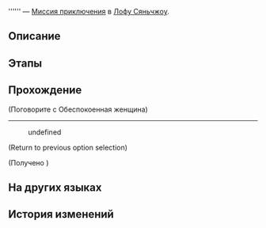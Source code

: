 {{Дополнить|Диалоги.}}
{{Миссия Инфобокс
|id              = 4040253
|Название        = 
|Изображение     = Миссия Освоения .png
|Тип             = Миссия приключения
|События         = 
|Глава           = 
|Условия         = Завершена {{cx}}<!--Hidden Mission ID 4040250-->
|Персонажи       = Обеспокоенная женщина; Первопроходец
|СтартЛокация    = Комиссия по предсказаниям
|Мир             = Лофу Сяньчжоу
|Локации         = Комиссия по предсказаниям
|Предыдущая      = 
|Следующая       = 
|Награды         = Утраченные золотые частицы*1
}}
'''''' — [[Миссия приключения]] в [[Лофу Сяньчжоу]].

==Описание==
{{Описание|<!--официальное описание из Перекрёстка судеб-->}}

==Этапы==


==Прохождение==
{{Дополнить}}


;(Поговорите с Обеспокоенная женщина)
----
<!--Unknown TalkSentence: 414253002-->
:{{Диалог|Стрелка}} undefined
<!--Unknown TalkSentence: 414253004-->
<!--Unknown TalkSentence: 414253005-->
;(Return to previous option selection)

;(Получено {{Item|«Манускрипт помешательства»|20|x=1|text=«Манускрипт помешательства»}})
{{Диалог Конец}}

==На других языках==
{{На других языках
|en   = 
|zhs  = 
|zht  = 
|ja   = 
|ko   = 
|es   = 
|fr   = 
|ru   = 
|th   = 
|vi   = 
|de   = 
|id   = 
|pt   = 
}}

==История изменений==
{{История изменений|2.7}}
